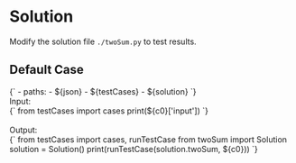 


<Meta title="Problems/[1] Two Sum/Solution/Python" />

# Solution

Modify the solution file `./twoSum.py` to test results.

## Default Case

<Canvas withSource="open">
  <Story name="Case 0" parameters={{ docs: { source: { code } } }} inline={false} height="130px">
    <py-env>
    {`
      - paths:
        - ${json}
        - ${testCases}
        - ${solution}
    `}
    </py-env>
    <div>
      <div>Input: </div>
      <py-script>
      {`
        from testCases import cases
        print(${c0}['input'])
      `}
      </py-script>
    </div>
    <br />
    <div>
      <div>Output: </div>
      <py-script>
      {`
        from testCases import cases, runTestCase
        from twoSum import Solution
        solution = Solution()
        print(runTestCase(solution.twoSum, ${c0}))
      `}
      </py-script>
    </div>
  </Story>
</Canvas>
